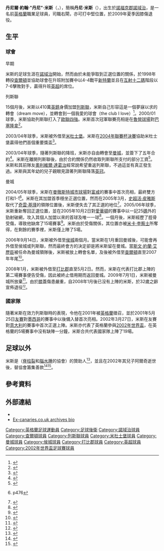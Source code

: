 {{noteTA
|T=zh-hans:丹尼·米尔斯;zh-hk:丹尼·米斯;zh-tw:丹尼·米斯;
|G1=足球
|G2=英超
|G3=FAcup
|1=zh-hans:丹尼·米尔斯;zh-hk:丹尼·米斯;zh-tw:丹尼·米斯;
|2=zh-hans:米尔斯;zh-hk:米斯;zh-tw:米斯;
|3=zh-hans:诺坎普体育场;zh-hk:魯營球場;zh-tw:諾坎普體育場;
|4=zh-hans:奥利维尔·达科特;zh-hk:奧利維爾·達葛治;zh-tw:奧利維爾·達科特;
|5=zh-hans:斯图尔特·皮尔斯; zh-hk:史超活·皮雅斯;
|6=zh-hans:迈卡·理查德兹;zh-hk:米卡·李察士;zh-tw:邁卡·理查德茲;
|7=zh-hans:斯文·约兰·埃里克松;zh-hk:斯文·約蘭·艾歷臣;zh-tw:斯文·約蘭·埃里克松;
}}
{{Football player infobox
|          playername = 丹尼·米斯<br />''Danny Mills''
|               image =  
|            fullname = Daniel John Mills
|              height = {{height|ft=5|in=10}}
|         dateofbirth = {{birth date and age|1977|5|18|df=y}}
|         cityofbirth = [[諾域治|諾域治]] 
|      countryofbirth = [[英格蘭|英格蘭]]
|         currentclub = 已退役
|          clubnumber = 
|            position = [[後衛_(足球)|右閘]] 
|          youthyears = 
|          youthclubs = 
|               years = 1994-98 <br />1998-99 <br />1999-04 <br />2003-04 <br />2004-09 <br />2006 <br />2007 <br />2008  
|               clubs = [[諾域治足球會|諾域治]]<br />[[查爾頓足球會|查爾頓]]<br />[[列斯聯足球會|列斯聯]]<br />→ [[米杜士堡足球會|米杜士堡]] <br />[[曼城足球會|曼城]]<br />→ [[侯城足球會|侯城]] <br />→ [[查爾頓足球會|查爾頓]] <br />→ [[打比郡足球會|打比郡]] <br />'''總計'''
|         caps(goals) = {{0}}66 (0)<br />{{0}}45 (3)<br />101 (3)<br />{{0}}28 (0)<br />{{0}}51 (1)<br />{{0}}{{0}}9 (0)<br />{{0}}19 (0)<br />{{0}}{{0}}2 (0)<br />'''321 (7)'''
|       nationalyears = 1996-98<br />2001-04
|        nationalteam = [[英格蘭21歲以下足球代表隊|英格蘭U21]]<br />[[英格蘭足球代表隊|英格蘭]] 
| nationalcaps(goals) = {{0}}14 (3)<br />{{0}}19 (0)
|            pcupdate = 2009年8月8日 (六) 00:55 (UTC)
|            ntupdate = 12:48, 21 September 2008 (UTC)
}}
'''丹尼爾·約翰·"丹尼"·米斯'''（'''{{lang-en|Daniel John "Danny" Mills}}'''，{{bd|1977年|5月18日|catIdx=Mills, Danny}}），簡稱'''丹尼·米斯'''（'''{{lang-en|Danny Mills}}'''），出生於[[諾福克郡|諾福克郡]][[諾域治|諾域治]]，是一名前[[英格蘭|英格蘭]]職業足球員，司職右閘，亦可打中堅位置，於2009年夏季因膝傷退役。

==生平==
===球會===
;早期
米斯的足球生涯在[[諾域治足球會|諾域治]]開始，然而由於未能爭取到正選位置的關係，於1998年轉投[[查爾頓足球會|查爾頓]]並協助球會在升班附加賽中以4-4戰平[[新特蘭足球會|新特蘭]]並且在[[互射十二碼|互射十二碼]]階段以7-6擊敗對手，贏得升班[[英格蘭足球超級聯賽|英超]]的席位。

;列斯聯
15個月後，米斯以410萬[[英鎊|英鎊]]身價加盟[[列斯聯足球會|列斯聯]]，米斯自己形容這是一個夢寐以求的轉會（dream move），並轉會到一個我愛的球會（the club I love）<ref>{{en}}{{cite web| title=How has the club I love come to this?| url=http://www.dailymail.co.uk/sport/football/article-452565/How-club-I-love-come-this.html| accessdate=2009-05-29| date=2007-05-04| author=Danny Mills| 6=| publisher=Daily Mail| archive-date=2016-09-18| archive-url=https://web.archive.org/web/20160918054211/http://www.dailymail.co.uk/sport/football/article-452565/How-club-I-love-come-this.html| dead-url=no}}</ref>。2000/01球季，米斯協助列斯聯打入了[[歐洲聯賽冠軍盃|歐聯四強]]。米斯首次冠軍聯賽亮相是在[[魯營球場|魯營球場]]對[[巴塞隆拿足球會|巴塞隆拿]]<ref>{{en}}{{cite web| title=Charlton to sell Mills for GBP 4.1 m| work=London Evening Standard| url=http://www.findarticles.com/p/articles/mi_qn4153/is_19990615/ai_n11894449| accessdate=March 29, 2007| archive-date=2015-09-24| archive-url=https://web.archive.org/web/20150924075246/http://www.findarticles.com/p/articles/mi_qn4153/is_19990615/ai_n11894449| dead-url=no}}</ref>。

2003/04年球季，米斯被外借至[[米杜士堡足球會|米杜士堡]]。米斯在[[英格蘭聯賽杯|2004年聯賽杯決賽]]協助米杜士堡贏得他們首個重要獎盃<ref>{{en}}{{cite web| title=Boro lift Carling Cup| work=BBC| url=http://news.bbc.co.uk/sport1/hi/football/league_cup/3507795.stm| accessdate=March 29, 2007| archive-date=2013-02-16| archive-url=https://www.webcitation.org/6EU7Pw9K6?url=http://news.bbc.co.uk/sport2/hi/football/league_cup/3507795.stm| dead-url=no}}</ref>。

2003/04年球季，隨著列斯聯的降班，米斯亦自由轉會至[[曼城足球會|曼城]]，並簽下了五年合約<ref>{{en}}{{cite web |title=Keegan delighted with Mills signing |work=Manchester Evening News |url=http://www.manchestereveningnews.co.uk/sport/football/manchester_city/s/123/123941_keegan_delighted_with_mills_signing.html |accessdate=March 27, 2007 |deadurl=yes |archiveurl=https://web.archive.org/web/20070930183643/http://www.manchestereveningnews.co.uk/sport/football/manchester_city/s/123/123941_keegan_delighted_with_mills_signing.html |archivedate=2007-09-30 }}</ref>。米斯在離開列斯聯後，由於合約關係仍然收取列斯聯所支付的部分工資<ref>{{en}}{{cite web |title=£7m consolation for missing out on promotion - Leeds still moving in right direction, says Bates |work=Professional Footballers' Association |url=http://www.givemefootball.com/display.cfm?article=8390&type=1 |accessdate=March 27, 2007 |deadurl=yes |archiveurl=https://web.archive.org/web/20061020080048/http://www.givemefootball.com/display.cfm?article=8390&type=1 |archivedate=2006-10-20 }}</ref>。米斯和其前隊友[[奧利維爾·達葛治|奧利維爾·達葛治]]經常說希望重返列斯聯，不過這並有真正發生過。米斯與其年幼的兒子親眼見證著列斯聯降落[[英格蘭足球冠軍聯賽|英冠]]。

;曼城
2004/05年球季，米斯在[[曼徹斯特城市球場|曼徹斯特城市球場]]對[[富咸足球會|富咸]]的賽事中首次亮相，最終雙方打和1-1<ref>{{en}}{{cite book |last=James |first=Gary |title=Manchester City - The Complete Record |publisher=Breedon |location=Derby |date=2006 |isbn=1-85983-512-0}} p476</ref>。米斯在其加盟首季穩坐正選位置，然而在2005年3月，[[史超活·皮雅斯|史超活·皮雅斯]]取代了[[奇雲·基瑾|奇雲·基瑾]]的領隊位置後，米斯便失去了其正選的地位<ref>{{en}}{{cite web |title=Pearce salutes Mills attitude |work=Manchester Evening News |url=http://www.manchestereveningnews.co.uk/sport/football/manchester_city/s/152/152708_pearce_salutes_mills_attitude.html |accessdate=27 March 2007 |deadurl=yes |archiveurl=https://web.archive.org/web/20070930182631/http://www.manchestereveningnews.co.uk/sport/football/manchester_city/s/152/152708_pearce_salutes_mills_attitude.html |archivedate=2007-09-30 }}</ref>。2005/06年球季，米斯重新奪回正選位置，並在2005年10月2日對[[愛華頓足球會|愛華頓]]的賽事中以一記25[[碼|碼]]外的勁射破網，攻入其個人加盟以來的首球及唯一一球<ref>{{en}}{{cite web| title=Man City 2-0 Everton| work=BBC| url=http://news.bbc.co.uk/sport2/hi/football/eng_prem/4277860.stm| accessdate=27 March 2007| archive-date=2017-11-30| archive-url=https://web.archive.org/web/20171130172940/http://news.bbc.co.uk/sport2/hi/football/eng_prem/4277860.stm| dead-url=no}}</ref>。一個月後，米斯經歷了脛骨受傷，導致他缺席了15場賽事<ref>{{en}}{{cite web |title=City: Mills will fight youth brigade |work=Manchester Evening News |url=http://www.manchestereveningnews.co.uk/sport/football/s/206/206041_city_mills_will_fight_youth_brigade.html |accessdate=27 March 2007 |deadurl=yes |archiveurl=https://web.archive.org/web/20070930182929/http://www.manchestereveningnews.co.uk/sport/football/s/206/206041_city_mills_will_fight_youth_brigade.html |archivedate=2007-09-30 }}</ref>。米斯由於受傷關係，其位置亦被[[米卡·李察士|米卡·李察士]]所奪得，在剩餘的賽季裡，米斯僅上陣了5場。

2006年9月14日，米斯被外借至[[侯城足球會|侯城]]兩個月。當米斯在1月重回曼城後，可能會再外借至侯城或列斯聯，然而最終會方的決定卻是將米斯留在曼城。當[[斯文·約蘭·艾歷臣|斯文·約蘭·艾歷臣]]被任命為曼城領隊後，米斯被放上轉會名單，及後被外借至[[查爾頓足球會|查爾頓]]直至2007年年尾<ref>{{en}}{{cite web |title=Mills deal done |work=Charlton Athletic F.C. |url=http://www.cafc.co.uk/newsview.ink?nid=31204&newstype=n |accessdate=30 August 2007 |deadurl=yes |archiveurl=https://web.archive.org/web/20070927180038/http://www.cafc.co.uk/newsview.ink?nid=31204&newstype=n |archivedate=2007-09-27 }}</ref>。

2008年1月，米斯被外借至[[打比郡足球會|打比郡]]直至5月2日。然而，米斯在代表打比郡上陣的第二場賽事便告受傷，因此被終止借用期而返回曼城。2009年7月1日，米斯被曼城所放棄<ref>{{en}}{{cite web|url=http://news.bbc.co.uk/sport2/hi/football/teams/m/man_city/8129371.stm|title=Man City allow quartet to leave|date=2009-07-01|work=BBC Sport|accessdate=2009-07-01|archive-date=2012-04-26|archive-url=https://www.webcitation.org/67CvVN5vr?url=http://news.bbc.co.uk/sport2/hi/football/teams/m/man_city/8129371.stm|dead-url=no}}</ref>。由於[[膝蓋|膝蓋]]傷患嚴重，自2008年1月後已沒有上陣的米斯，於32歲之齡宣佈退役<small><ref>{{cite news |language=en |url=http://news.bbc.co.uk/sport2/hi/football/8191006.stm |title=Mills opts to end playing career |publisher=[[BBC|BBC]] Sport |date=2009-08-07 |accessdate=2009-08-08 |archive-date=2012-04-26 |archive-url=https://www.webcitation.org/67CvMweYR?url=http://news.bbc.co.uk/sport2/hi/football/8191006.stm |dead-url=no }}</ref></small>。

===國家隊===
隨著米斯在效力列斯聯時的表現，令他在2001年被[[英格蘭足球代表隊|英格蘭]]徵召，並於2001年5月25日[[友誼賽|友賽]]對[[墨西哥國家足球隊|墨西哥]]的賽事中以後備入替首次亮相。2002年3月27日，米斯在友賽對[[意大利國家足球隊|意大利]]的賽事中首次正選上陣。米斯亦代表了英格蘭參與[[2002年世界盃|2002年世界盃]]，在英格蘭的5場賽事中沒有缺陣一分鐘，米斯合共代表國家隊上陣了19場。

==足球以外==
米斯是{{Link-en|ASBAH|ASBAH}}（[[脊柱裂|脊柱裂]]和[[腦水腫|腦水腫]]的協會）的贊助人<ref>{{en}}{{cite web |title=Footballer Danny Mills praises new Helpline |work=ASBAH |url=http://www.asbah.org/2-434-537-538.aspx |accessdate=March 27, 2007 |deadurl=yes |archiveurl=https://web.archive.org/web/20070927212450/http://www.asbah.org/2-434-537-538.aspx |archivedate=2007-09-27 }}</ref>，並且在2002年其兒子阿爾奇逝世後，替協會籌集善款<ref>{{en}}{{cite web |title=Footy stars team up for Danny boy |work=icCoventry |url=http://iccoventry.icnetwork.co.uk/0200sport/midlandsgolfer/tm_headline=footy-stars-team-up-for-danny-boy&method=full&objectid=14230596&siteid=50002-name_page.html |accessdate=March 27, 2007 |deadurl=yes |archiveurl=https://archive.is/20120709162827/http://iccoventry.icnetwork.co.uk/0200sport/midlandsgolfer/tm_headline=footy-stars-team-up-for-danny-boy&method=full&objectid=14230596&siteid=50002-name_page.html |archivedate=2012年7月9日 }}</ref><ref>{{en}}{{cite web | title=Mills in defence of stars | work=[[The_Northern_Echo|The Northern Echo]] | url=http://archive.thenorthernecho.co.uk/2004/3/9/59323.html | accessdate=March 27, 2007 | archive-url=https://www.webcitation.org/67CvY0XDh?url=http://www.newsquest.co.uk/ | archive-date=2012-04-26 | dead-url=yes }}</ref>。

==參考資料==
{{reflist}}

==外部連結==
*{{soccerbase|id=5470|name=丹尼·米斯}}
*[http://www.ex-canaries.co.uk/players/mills.htm Ex-canaries.co.uk archives bio]{{Wayback|url=http://www.ex-canaries.co.uk/players/mills.htm |date=20200804001722 }}

{{2002年世界杯足球赛英格兰参赛名单}}

{{DEFAULTSORT:Mills, Danny}}
[[Category:英格蘭足球運動員|Category:英格蘭足球運動員]]
[[Category:足球後衛|Category:足球後衛]]
[[Category:諾域治球員|Category:諾域治球員]]
[[Category:查爾頓球員|Category:查爾頓球員]]
[[Category:列斯聯球員|Category:列斯聯球員]]
[[Category:米杜士堡球員|Category:米杜士堡球員]]
[[Category:曼城球員|Category:曼城球員]]
[[Category:侯城球員|Category:侯城球員]]
[[Category:打比郡球員|Category:打比郡球員]]
[[Category:英超球員|Category:英超球員]]
[[Category:2002年世界盃足球賽球員|Category:2002年世界盃足球賽球員]]
